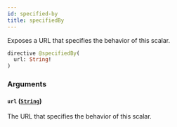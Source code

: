 ```yaml
---
id: specified-by
title: specifiedBy
---
```



Exposes a URL that specifies the behavior of this scalar.

```graphql
directive @specifiedBy(
  url: String!
)
```


### Arguments

#### `url` ([`String`](/docs/v0.47/graphql/scalars/string))

The URL that specifies the behavior of this scalar.




